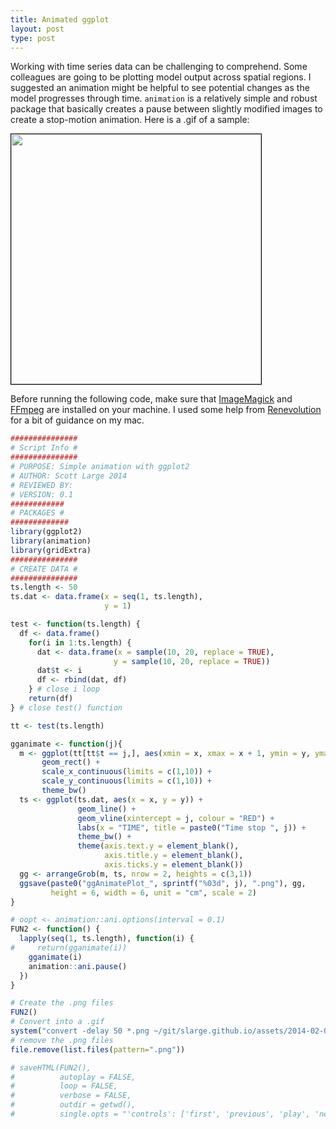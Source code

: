 ```yaml
---
title: Animated ggplot
layout: post
type: post
---
```

Working with time series data can be challenging to comprehend. Some colleagues are going to be plotting model output across spatial regions. I suggested an animation might be helpful to see potential changes as the model progresses through time. ```animation ``` is a relatively simple and robust package that basically creates a pause between slightly modified images to create a stop-motion animation. Here is a .gif of a sample:

<img src="/assets/2014-02-07-animated_ggplot.gif" style="width: 400px; height: 400px; border:1px solid black; padding:0px;"/>

Before running the following code, make sure that <a href="http://www.imagemagick.org" target="_blank">ImageMagick</a> and <a href="http://www.ffmpeg.org/" target="_blank">FFmpeg</a> are installed on your machine. I used some help from <a href="http://www.renevolution.com/how-to-install-ffmpeg-on-mac-os-x/" target="_blank">Renevolution</a> for a bit of guidance on my mac.

```r
###############
# Script Info #
###############
# PURPOSE: Simple animation with ggplot2
# AUTHOR: Scott Large 2014
# REVIEWED BY:
# VERSION: 0.1
############
# PACKAGES #
#############
library(ggplot2)
library(animation)
library(gridExtra)
###############
# CREATE DATA #
###############
ts.length <- 50
ts.dat <- data.frame(x = seq(1, ts.length),
                     y = 1)

test <- function(ts.length) {
  df <- data.frame()
    for(i in 1:ts.length) {
      dat <- data.frame(x = sample(10, 20, replace = TRUE),
                       y = sample(10, 20, replace = TRUE))
      dat$t <- i
      df <- rbind(dat, df)
    } # close i loop
    return(df)
} # close test() function

tt <- test(ts.length)

gganimate <- function(j){
  m <- ggplot(tt[tt$t == j,], aes(xmin = x, xmax = x + 1, ymin = y, ymax = y + 1)) +
       geom_rect() +
       scale_x_continuous(limits = c(1,10)) +
       scale_y_continuous(limits = c(1,10)) +
       theme_bw()
  ts <- ggplot(ts.dat, aes(x = x, y = y)) +
               geom_line() +
               geom_vline(xintercept = j, colour = "RED") +
               labs(x = "TIME", title = paste0("Time stop ", j)) +
               theme_bw() +
               theme(axis.text.y = element_blank(),
                     axis.title.y = element_blank(),
                     axis.ticks.y = element_blank()) 
  gg <- arrangeGrob(m, ts, nrow = 2, heights = c(3,1))
  ggsave(paste0("ggAnimatePlot_", sprintf("%03d", j), ".png"), gg,
         height = 6, width = 6, unit = "cm", scale = 2)
}               

# oopt <- animation::ani.options(interval = 0.1)
FUN2 <- function() {
  lapply(seq(1, ts.length), function(i) {
#     return(gganimate(i))
    gganimate(i)
    animation::ani.pause()
  })
}

# Create the .png files
FUN2()
# Convert into a .gif
system("convert -delay 50 *.png ~/git/slarge.github.io/assets/2014-02-07-animated_ggplot.gif")
# remove the .png files
file.remove(list.files(pattern=".png"))

# saveHTML(FUN2(), 
#          autoplay = FALSE, 
#          loop = FALSE, 
#          verbose = FALSE, 
#          outdir = getwd(),
#          single.opts = "'controls': ['first', 'previous', 'play', 'next', 'last', 'loop', 'speed'], 'delayMin': 0")
```